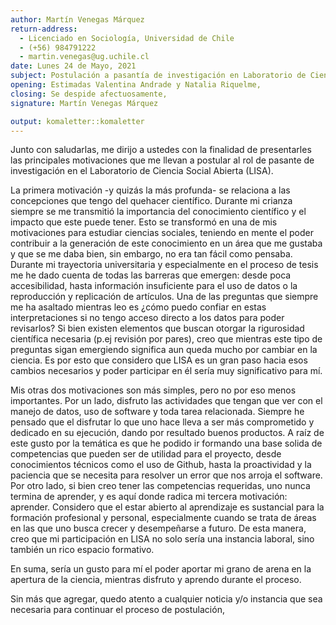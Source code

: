 ```yaml
---
author: Martín Venegas Márquez
return-address: 
  - Licenciado en Sociología, Universidad de Chile
  - (+56) 984791222
  - martin.venegas@ug.uchile.cl
date: Lunes 24 de Mayo, 2021
subject: Postulación a pasantía de investigación en Laboratorio de Ciencia Social Abierta
opening: Estimadas Valentina Andrade y Natalia Riquelme,
closing: Se despide afectuosamente,
signature: Martín Venegas Márquez

output: komaletter::komaletter
---
```


Junto con saludarlas, me dirijo a ustedes con la finalidad de presentarles las principales motivaciones que me llevan a postular al rol de pasante de investigación en el Laboratorio de Ciencia Social Abierta (LISA).

La primera motivación -y quizás la más profunda- se relaciona a las concepciones que tengo del quehacer científico. Durante mi crianza siempre se me transmitió la importancia del conocimiento científico y el impacto que este puede tener. Esto se transformó en una de mis motivaciones para estudiar ciencias sociales, teniendo en mente el poder contribuir a la generación de este conocimiento en un área que me gustaba y que se me daba bien, sin embargo, no era tan fácil como pensaba. Durante mi trayectoria universitaria y especialmente en el proceso de tesis me he dado cuenta de todas las barreras que emergen: desde poca accesibilidad, hasta información insuficiente para el uso de datos o la reproducción y replicación de artículos. Una de las preguntas que siempre me ha asaltado mientras leo es ¿cómo puedo confiar en estas interpretaciones si no tengo acceso directo a los datos para poder revisarlos? Si bien existen elementos que buscan otorgar la rigurosidad científica necesaria (p.ej revisión por pares), creo que mientras este tipo de preguntas sigan emergiendo significa aun queda mucho por cambiar en la ciencia. Es por esto que considero que LISA es un gran paso hacia esos cambios necesarios y poder participar en él sería muy significativo para mí.

Mis otras dos motivaciones son más simples, pero no por eso menos importantes. Por un lado, disfruto las actividades que tengan que ver con  el manejo de datos, uso de software y toda tarea relacionada. Siempre he pensado que el disfrutar lo que uno hace lleva a ser más comprometido y dedicado en su ejecución, dando por resultado buenos productos. A raíz de este gusto por la temática es que he podido ir formando una base solida de competencias que pueden ser de utilidad para el proyecto, desde conocimientos técnicos como el uso de Github, hasta la proactividad y la paciencia que se necesita para resolver un error que nos arroja el software. Por otro lado, si bien creo tener las competencias requeridas, uno nunca termina de aprender, y es aquí donde radica mi tercera motivación: aprender. Considero que el estar abierto al aprendizaje es sustancial para la formación profesional y personal, especialmente cuando se trata de áreas en las que uno busca crecer y desempeñarse a futuro. De esta manera, creo que mi participación en LISA no solo sería una instancia laboral, sino también un rico espacio formativo.

En suma, sería un gusto para mí el poder aportar mi grano de arena en la apertura de la ciencia, mientras disfruto y aprendo durante el proceso.

Sin más que agregar, quedo atento a cualquier noticia y/o instancia que sea necesaria para continuar el proceso de postulación,